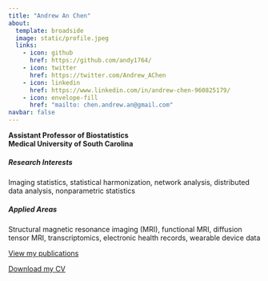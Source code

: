 ```yaml
---
title: "Andrew An Chen"
about:
  template: broadside
  image: static/profile.jpeg
  links:
    - icon: github
      href: https://github.com/andy1764/
    - icon: twitter
      href: https://twitter.com/Andrew_AChen
    - icon: linkedin
      href: https://www.linkedin.com/in/andrew-chen-960825179/
    - icon: envelope-fill
      href: "mailto: chen.andrew.an@gmail.com"
navbar: false
---
```


**Assistant Professor of Biostatistics**\
**Medical University of South Carolina**

##### Research Interests

Imaging statistics, statistical harmonization, network analysis, distributed data analysis, nonparametric statistics

##### Applied Areas

Structural magnetic resonance imaging (MRI), functional MRI, diffusion tensor MRI, transcriptomics, electronic health records, wearable device data

[View my publications](https://scholar.google.com/citations?user=4Zp2TCwAAAAJ&hl=en&oi=ao)

[Download my CV](static/Andrew_Chen_CV.pdf)
